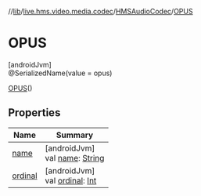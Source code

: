 //[lib](../../../../index)/[live.hms.video.media.codec](../../index)/[HMSAudioCodec](../index)/[OPUS](index)

# OPUS

[androidJvm]\
@SerializedName(value = opus)

[OPUS](index)()

## Properties

| Name               | Summary                                                                                                              |
| ------------------ | -------------------------------------------------------------------------------------------------------------------- |
| [name](name)       | [androidJvm]<br />val [name](name): [String](https://kotlinlang.org/api/latest/jvm/stdlib/kotlin/-string/index.html) |
| [ordinal](ordinal) | [androidJvm]<br />val [ordinal](ordinal): [Int](https://kotlinlang.org/api/latest/jvm/stdlib/kotlin/-int/index.html) |
